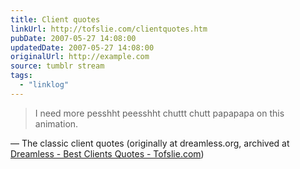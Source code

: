 ```yaml
---
title: Client quotes
linkUrl: http://tofslie.com/clientquotes.htm
pubDate: 2007-05-27 14:08:00
updatedDate: 2007-05-27 14:08:00
originalUrl: http://example.com
source: tumblr stream
tags:
  - "linklog"
---
```


> I need more pesshht peesshht chuttt chutt papapapa on this animation.

— The classic client quotes (originally at dreamless.org, archived at [Dreamless - Best Clients Quotes - Tofslie.com](http://tofslie.com/clientquotes.htm))
